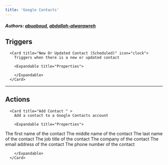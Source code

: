 ```yaml
---
title: 'Google Contacts'
---
```


##### Authors: [abuaboud](https://github.com/abuaboud), [abdallah-alwarawreh](https://github.com/abdallah-alwarawreh)


## Triggers


      <Card title="New Or Updated Contact (Scheduled)" icon="clock">
        Triggers when there is a new or updated contact

        <Expandable title="Properties">
            
        </Expandable>
      </Card>
  

---

## Actions


      <Card title="Add Contact " >
        Add a contact to a Google Contacts account

        <Expandable title="Properties">
          
<ResponseField name="First Name" required type="Short_text">
The first name of the contact
</ResponseField>
            
<ResponseField name="Middle Name"  type="Short_text">
The middle name of the contact
</ResponseField>
            
<ResponseField name="Last Name" required type="Short_text">
The last name of the contact
</ResponseField>
            
<ResponseField name="Job Title"  type="Short_text">
The job title of the contact
</ResponseField>
            
<ResponseField name="Company"  type="Short_text">
The company of the contact
</ResponseField>
            
<ResponseField name="Email"  type="Short_text">
The email address of the contact
</ResponseField>
            
<ResponseField name="Phone Number"  type="Short_text">
The phone number of the contact
</ResponseField>
              
        </Expandable>
      </Card>
  
